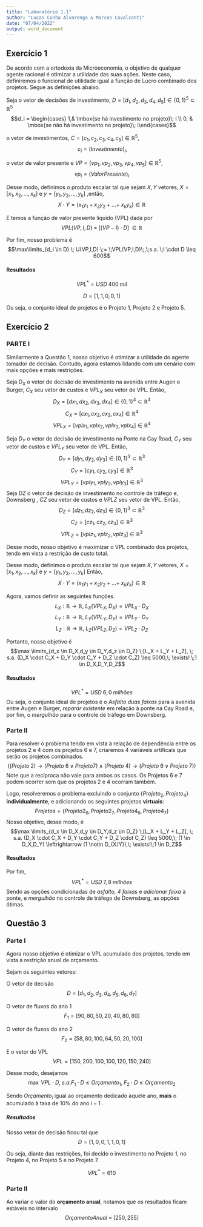 ---
title: "Laboratório 1.1"
author: "Lucas Cunha Alvarenga & Marcos Cavalcanti"
date: "07/04/2022"
output: word_document
---
  
## Exercício 1

  
De acordo com a ortodoxia da Microeconomia, o objetivo de qualquer agente racional é otimizar a utilidade das suas ações. Neste caso, definiremos o funcional de utilidade igual a função de Lucro combinado dos projetos. Segue as definições abaixo.  

Seja o vetor de decisões de investimento, $D = [d_1,d_2,d_3,d_4,d_5] \in \{0,1\}^{5} \subset \mathbb{R}^{5}$
$$d_i = \begin{cases} 1,& \mbox{se há investimento no projeto}\; i  \\ 0, & \mbox{se não há investimento no projeto}\; i\end{cases}$$
  
o vetor de investimentos, $C = [c_1,c_2,c_3,c_4,c_5] \in \mathbb{R}^{5}$,
$$\;c_i = (Investimento)_i,$$
  
o vetor de valor presente e $VP = [vp_1,vp_2,vp_3,vp_4,vp_5] \in \mathbb{R}^{5}$,
$$vp_i = (Valor Presente)_i $$

Desse modo, definimos o produto escalar tal que sejam $X,Y$ vetores, $X = [x_1,x_2,...,x_k]$ e $y = [y_1,y_2,...,y_k]$ ,então, 
$$X \cdot Y = (x_1y_1+x_2y_2 \;+\; ... +\; x_ky_k) \in \mathbb{R} $$
  
E temos a função de valor presente líquido (VPL) dada por 
$$VPL(VP,I,D) \;= \;[(VP-I) \cdot D]\;\in \mathbb{R}$$
  
Por fim, nosso problema é
$$\max\limits_{d_i \in D} \; U(VP,I,D) \;= \;VPL(VP,I,D)\;,\;s.a. \;I \cdot D \leq 600$$
  
#### Resultados

$$VPL^{*} = USD\; 400 \;mil$$

$$D = [1,1,0,0,1]$$

Ou seja, o conjunto ideal de projetos é o Projeto 1, Projeto 2 e Projeto 5.  

  
  
## Exercício 2
  
### PARTE I  
Similarmente a Questão 1, nosso objetivo é otimizar a utilidade do agente tomador de decisão. Contudo, agora estamos lidando com um cenário com mais opções e mais restrições.

Seja $D_X$ o vetor de decisão de investimento na avenida entre Augen e Burger, $C_X$ seu vetor de custos e $VPL_X$ seu vetor de VPL. Então, 
$$D_X = [dx_1,dx_2,dx_3,dx_4] \in \{0,1\}^{4} \subset \mathbb{R}^{4}$$
$$C_X = [cx_1,cx_2,cx_3,cx_4] \in \mathbb{R}^{4}$$
$$VPL_X = [vplx_1,vplx_2,vplx_3,vplx_4] \in \mathbb{R}^{4}$$

Seja $D_Y$ o vetor de decisão de investimento na Ponte na Cay Road, $C_Y$ seu vetor de custos e $VPL_Y$ seu vetor de VPL. Então, 
$$D_Y = [dy_1,dy_2,dy_3] \in \{0,1\}^{3} \subset \mathbb{R}^{3}$$
$$C_Y = [cy_1,cy_2,cy_3] \in \mathbb{R}^{3}$$
$$VPL_Y = [vply_1,vply_2,vply_3] \in \mathbb{R}^{3}$$
Seja $DZ$ o vetor de decisão de investimento no controle de tráfego e, Downsberg , $CZ$ seu vetor de custos e $VPLZ$ seu vetor de VPL. Então, 
$$D_Z = [dz_1,dz_2,dz_3] \in \{0,1\}^{3} \subset \mathbb{R}^{3}$$
$$C_Z = [cz_1,cz_2,cz_3] \in \mathbb{R}^{3}$$
$$VPL_Z = [vplz_1,vplz_2,vplz_3] \in \mathbb{R}^{3}$$

Desse modo, nosso objetivo é maximizar o VPL combinado dos projetos, tendo em vista a restrição de custo total.

Desse modo, definimos o produto escalar tal que sejam $X,Y$ vetores, $X = [x_1,x_2,...,x_k]$ e $y = [y_1,y_2,...,y_k]$
Então,
$$ X \cdot Y = (x_1y_1+x_2y_2 \;+\; ... +\; x_ky_k) \in \mathbb{R} $$ 

Agora, vamos definir as seguintes funções.
$$L_X: \mathbb{R} \rightarrow \mathbb{R}, \; L_X(VPL_X,D_X) = VPL_X \cdot D_X $$
$$L_Y: \mathbb{R} \rightarrow \mathbb{R}, \; L_Y(VPL_Y,D_Y) = VPL_Y \cdot D_Y $$
$$L_Z: \mathbb{R} \rightarrow \mathbb{R}, \; L_Z(VPL_Z,D_Z) = VPL_Z \cdot D_Z $$

Portanto, nosso objetivo é
$$\max \limits_{d_x \in D_X,d_y \in D_Y,d_z \in D_Z} \;[L_X + L_Y + L_Z], \; s.a. (D_X \cdot C_X + D_Y \cdot C_Y + D_Z \cdot C_Z) \leq 5000,\; \exists! \;1 \in D_X,D_Y,D_Z$$
  
#### Resultados
$$VPL^{*} = USD\; 6,0 \;milhões$$
Ou seja, o conjunto ideal de projetos é o *Asfalto duas faixas* para a avenida entre Augen e Burger, *reparar existente* em relação à ponte na Cay Road e, por fim, o *mergulhão* para o controle de tráfego em Downsberg.  

  
### Parte II  
Para resolver o problema tendo em vista à relação de dependência entre os projetos 2 e 4 com os projetos 6 e 7, criaremos 4 variáveis artificais que serão os projetos combinados.  
$$((Projeto\;2) \rightarrow (Projeto\;6 \;\vee\;Projeto7)\; \wedge\; (Projeto\;4) \rightarrow (Projeto\;6 \vee Projeto\;7))$$
Note que a recíproca não vale para ambos os casos. Os Projetos 6 e 7 podem ocorrer sem que os projetos 2 e 4 ocorram também.  

Logo, resolveremos o problema excluindo o conjunto $\{Projeto_2,Projeto_4\}$ **individualmente**, e adicionando os seguintes projetos **virtuais**:
$$Projetos = \{Projeto2_6,Projeto2_7,Projeto4_6,Projeto4_7\}$$
Nosso objetivo, desse modo, é
$$\max \limits_{d_x \in D_X,d_y \in D_Y,d_z \in D_Z} \;[L_X + L_Y + L_Z], \; s.a. (D_X \cdot C_X + D_Y \cdot C_Y + D_Z \cdot C_Z) \leq 5000,\; (1 \in D_X,D_Y) \leftrightarrow (1 \notin D_{X/Y}),\; \exists!\;1 \in D_Z$$
  
#### Resultados  
Por fim,
$$VPL^{*} = USD\; 7,8 \;milhões$$
Sendo as opções condicionadas de *asfalto, 4 faixas* e *adicionar faixa* à ponte, e *mergulhão* no controle de tráfego de Downsberg, as opções ótimas.

  
  
## Questão 3
  
### Parte I  
Agora nosso objetivo é otimizar o VPL acumulado dos projetos, tendo em vista a restrição anual de orçamento.  

Sejam os seguintes vetores:  

O vetor de decisão
$$D = [d_1,d_2,d_3,d_4,d_5,d_6,d_7]$$
  
O vetor de fluxos do ano 1
$$F_1 = [90,80,50,20,40,80,80]$$
  
O vetor de fluxos do ano 2
$$F_2 = [58,80,100,64,50,20,100]$$
  
E o vetor do VPL 
$$VPL = [150,200,100,100,120,150,240]$$
  
Desse modo, desejamos
$$\max\;VPL \cdot D, \; s.a. F_1 \cdot D \leq Orçamento_1, \; F_2 \cdot D \leq Orçamento_2 $$
  
Sendo $Orçamento_i$ igual ao orçamento dedicado àquele ano, **mais** o acumulado à taxa de $10\%$ do ano $i-1$ .
  
##### Resultados  
Nosso vetor de decisão ficou tal que
$$D =[1,0,0,1,1,0,1]$$
  
Ou seja, diante das restrições, foi decido o investimento no Projeto 1, no Projeto 4, no Projeto 5 e no Projeto 7.  

$$VPL^{*} =  610$$
  
### Parte II  
Ao variar o valor do **orçamento anual**, notamos que os resultados ficam estáveis no intervalo
$$OrçamentoAnual \;=\; [250,255]$$
